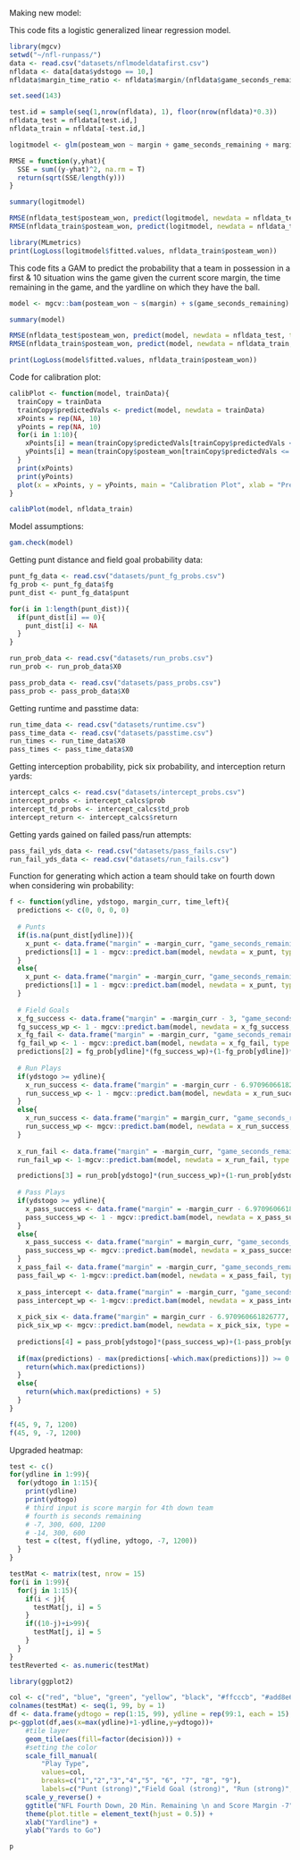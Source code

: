 Making new model:

This code fits a logistic generalized linear regression model. 
```r
library(mgcv)
setwd("~/nfl-runpass/")
data <- read.csv("datasets/nflmodeldatafirst.csv")
nfldata <- data[data$ydstogo == 10,]
nfldata$margin_time_ratio <- nfldata$margin/(nfldata$game_seconds_remaining + 1)

set.seed(143)

test.id = sample(seq(1,nrow(nfldata), 1), floor(nrow(nfldata)*0.3))
nfldata_test = nfldata[test.id,]
nfldata_train = nfldata[-test.id,]

logitmodel <- glm(posteam_won ~ margin + game_seconds_remaining + margin_time_ratio + yardline_100, data = nfldata, family = "binomial")

RMSE = function(y,yhat){
  SSE = sum((y-yhat)^2, na.rm = T) 
  return(sqrt(SSE/length(y)))
}

summary(logitmodel)

RMSE(nfldata_test$posteam_won, predict(logitmodel, newdata = nfldata_test, type = "response"))
RMSE(nfldata_train$posteam_won, predict(logitmodel, newdata = nfldata_train, type = "response"))

library(MLmetrics)
print(LogLoss(logitmodel$fitted.values, nfldata_train$posteam_won))
```

This code fits a GAM to predict the probability that a team in possession in a first & 10 situation wins the game given the current score margin, the time remaining in the game, and the yardline on which they have the ball.
```r
model <- mgcv::bam(posteam_won ~ s(margin) + s(game_seconds_remaining) + s(margin_time_ratio) + s(yardline_100), data = nfldata_train, family = "binomial")

summary(model)

RMSE(nfldata_test$posteam_won, predict(model, newdata = nfldata_test, type = "response"))
RMSE(nfldata_train$posteam_won, predict(model, newdata = nfldata_train, type = "response"))

print(LogLoss(model$fitted.values, nfldata_train$posteam_won))
```

Code for calibration plot:
```r
calibPlot <- function(model, trainData){
  trainCopy = trainData
  trainCopy$predictedVals <- predict(model, newdata = trainData)
  xPoints = rep(NA, 10)
  yPoints = rep(NA, 10)
  for(i in 1:10){
    xPoints[i] = mean(trainCopy$predictedVals[trainCopy$predictedVals <= 0.1*i & trainCopy$predictedVals >= 0.1*(i-1)], na.rm = TRUE)
    yPoints[i] = mean(trainCopy$posteam_won[trainCopy$predictedVals <= 0.1*i & trainCopy$predictedVals >= 0.1*(i-1)], na.rm = TRUE)
  }
  print(xPoints)
  print(yPoints)
  plot(x = xPoints, y = yPoints, main = "Calibration Plot", xlab = "Predicted Probability", ylab = "Actual Proportion of Wins", ylim = c(0, 1))
}

calibPlot(model, nfldata_train)
```
Model assumptions:
```r
gam.check(model)
```

Getting punt distance and field goal probability data:
```r
punt_fg_data <- read.csv("datasets/punt_fg_probs.csv")
fg_prob <- punt_fg_data$fg
punt_dist <- punt_fg_data$punt

for(i in 1:length(punt_dist)){
  if(punt_dist[i] == 0){
    punt_dist[i] <- NA
  }
}

run_prob_data <- read.csv("datasets/run_probs.csv")
run_prob <- run_prob_data$X0

pass_prob_data <- read.csv("datasets/pass_probs.csv")
pass_prob <- pass_prob_data$X0
```

Getting runtime and passtime data:
```r
run_time_data <- read.csv("datasets/runtime.csv")
pass_time_data <- read.csv("datasets/passtime.csv")
run_times <- run_time_data$X0
pass_times <- pass_time_data$X0
```

Getting interception probability, pick six probability, and interception return yards:
```r
intercept_calcs <- read.csv("datasets/intercept_probs.csv")
intercept_probs <- intercept_calcs$prob
intercept_td_probs <- intercept_calcs$td_prob
intercept_return <- intercept_calcs$return
```

Getting yards gained on failed pass/run attempts:
```r
pass_fail_yds_data <- read.csv("datasets/pass_fails.csv")
run_fail_yds_data <- read.csv("datasets/run_fails.csv")
```

Function for generating which action a team should take on fourth down when considering win probability:
```r
f <- function(ydline, ydstogo, margin_curr, time_left){
  predictions <- c(0, 0, 0, 0)
  
  # Punts
  if(is.na(punt_dist[ydline])){
    x_punt <- data.frame("margin" = -margin_curr, "game_seconds_remaining" = time_left, "margin_time_ratio" = (-margin_curr)/(time_left+1), "yardline_100" = 80)
    predictions[1] = 1 - mgcv::predict.bam(model, newdata = x_punt, type = "response")[1]
  }
  else{
    x_punt <- data.frame("margin" = -margin_curr, "game_seconds_remaining" = time_left, "margin_time_ratio" = (-margin_curr)/(time_left+1), "yardline_100" = 100-(ydline-punt_dist[ydline]))
    predictions[1] = 1 - mgcv::predict.bam(model, newdata = x_punt, type = "response")[1]
  }
  
  # Field Goals
  x_fg_success <- data.frame("margin" = -margin_curr - 3, "game_seconds_remaining" = time_left, "margin_time_ratio" = (-margin_curr - 3)/(time_left+1), "yardline_100" = 75)
  fg_success_wp <- 1 - mgcv::predict.bam(model, newdata = x_fg_success, type = "response")[1]
  x_fg_fail <- data.frame("margin" = -margin_curr, "game_seconds_remaining" = time_left, "margin_time_ratio" = (-margin_curr)/(time_left+1), "yardline_100" = min(80, 100-(ydline+8)))
  fg_fail_wp <- 1 - mgcv::predict.bam(model, newdata = x_fg_fail, type = "response")[1]
  predictions[2] = fg_prob[ydline]*(fg_success_wp)+(1-fg_prob[ydline])*(fg_fail_wp)
  
  # Run Plays
  if(ydstogo >= ydline){
    x_run_success <- data.frame("margin" = -margin_curr - 6.970960661826777, "game_seconds_remaining" = time_left - run_times[ydstogo], "margin_time_ratio" = (-margin_curr-6.970960661826777)/(time_left - run_times[ydstogo]+1), "yardline_100" = 75)
    run_success_wp <- 1 - mgcv::predict.bam(model, newdata = x_run_success, type = "response")[1]
  }
  else{
    x_run_success <- data.frame("margin" = margin_curr, "game_seconds_remaining" = time_left - run_times[ydstogo], "margin_time_ratio" = (margin_curr)/(time_left - run_times[ydstogo]+1), "yardline_100" = ydline-ydstogo)
    run_success_wp <- mgcv::predict.bam(model, newdata = x_run_success, type = "response")[1]
  }
  
  x_run_fail <- data.frame("margin" = -margin_curr, "game_seconds_remaining" = time_left - run_times[ydstogo], "margin_time_ratio" = (-margin_curr)/(time_left - run_times[ydstogo]+1), "yardline_100" = 100-(ydline - run_fail_yds_data[ydstogo, ydline+1]))
  run_fail_wp <- 1-mgcv::predict.bam(model, newdata = x_run_fail, type = "response")[1]

  predictions[3] = run_prob[ydstogo]*(run_success_wp)+(1-run_prob[ydstogo])*(run_fail_wp)
  
  # Pass Plays
  if(ydstogo >= ydline){
    x_pass_success <- data.frame("margin" = -margin_curr - 6.970960661826777, "game_seconds_remaining" = time_left - pass_times[ydstogo], "margin_time_ratio" = (-margin_curr-6.970960661826777)/(time_left- pass_times[ydstogo]+1), "yardline_100" = 75)
    pass_success_wp <- 1 - mgcv::predict.bam(model, newdata = x_pass_success, type = "response")[1]
  }
  else{
    x_pass_success <- data.frame("margin" = margin_curr, "game_seconds_remaining" = time_left- pass_times[ydstogo], "margin_time_ratio" = (margin_curr)/(time_left- pass_times[ydstogo]+1), "yardline_100" = ydline-ydstogo)
    pass_success_wp <- mgcv::predict.bam(model, newdata = x_pass_success, type = "response")[1]
  }
  x_pass_fail <- data.frame("margin" = -margin_curr, "game_seconds_remaining" = time_left- pass_times[ydstogo], "margin_time_ratio" = (-margin_curr)/(time_left- pass_times[ydstogo]+1), "yardline_100" = 100-(ydline - pass_fail_yds_data[ydstogo, ydline+1]))
  pass_fail_wp <- 1-mgcv::predict.bam(model, newdata = x_pass_fail, type = "response")[1]
  
  x_pass_intercept <- data.frame("margin" = -margin_curr, "game_seconds_remaining" = time_left- pass_times[ydstogo], "margin_time_ratio" = (-margin_curr)/(time_left- pass_times[ydstogo]+1), "yardline_100" = max(min(100-ydline - intercept_return[ydline], 99), 1))
  pass_intercept_wp <- 1-mgcv::predict.bam(model, newdata = x_pass_intercept, type = "response")[1]
  
  x_pick_six <- data.frame("margin" = margin_curr - 6.970960661826777, "game_seconds_remaining" = time_left- pass_times[ydstogo], "margin_time_ratio" = (margin_curr - 6.970960661826777)/(time_left- pass_times[ydstogo]+1), "yardline_100" = 75)
  pick_six_wp <- mgcv::predict.bam(model, newdata = x_pick_six, type = "response")[1]
  
  predictions[4] = pass_prob[ydstogo]*(pass_success_wp)+(1-pass_prob[ydstogo] - intercept_probs[ydline])*(pass_fail_wp) + intercept_probs[ydline]*pass_intercept_wp + intercept_td_probs[ydline]*pick_six_wp
  
  if(max(predictions) - max(predictions[-which.max(predictions)]) >= 0.005){
    return(which.max(predictions))
  }
  else{
    return(which.max(predictions) + 5)
  }
}
```

```r
f(45, 9, 7, 1200)
f(45, 9, -7, 1200)
```

Upgraded heatmap:
```r
test <- c()
for(ydline in 1:99){
  for(ydtogo in 1:15){
    print(ydline)
    print(ydtogo)
    # third input is score margin for 4th down team
    # fourth is seconds remaining
    # -7, 300, 600, 1200
    # -14, 300, 600
    test = c(test, f(ydline, ydtogo, -7, 1200))
  }
}

testMat <- matrix(test, nrow = 15)
for(i in 1:99){
  for(j in 1:15){
    if(i < j){
      testMat[j, i] = 5
    }
    if((10-j)+i>99){
      testMat[j, i] = 5
    }
  }
}
testReverted <- as.numeric(testMat)

library(ggplot2)

col <- c("red", "blue", "green", "yellow", "black", "#ffcccb", "#add8e6", "#90ee90", "#ffffcc")
colnames(testMat) <- seq(1, 99, by = 1)
df <- data.frame(ydtogo = rep(1:15, 99), ydline = rep(99:1, each = 15), decision = testReverted)
p<-ggplot(df,aes(x=max(ydline)+1-ydline,y=ydtogo))+
    #tile layer
    geom_tile(aes(fill=factor(decision))) +
    #setting the color
    scale_fill_manual(
        "Play Type",
        values=col,
        breaks=c("1","2","3","4","5", "6", "7", "8", "9"),
        labels=c("Punt (strong)","Field Goal (strong)", "Run (strong)", "Pass (strong)","Impossible", "Punt (weak)", "Field Goal (weak)", "Run (weak)", "Pass (weak)")) +
    scale_y_reverse() +
    ggtitle("NFL Fourth Down, 20 Min. Remaining \n and Score Margin -7") +
    theme(plot.title = element_text(hjust = 0.5)) +
    xlab("Yardline") + 
    ylab("Yards to Go")

p
```

